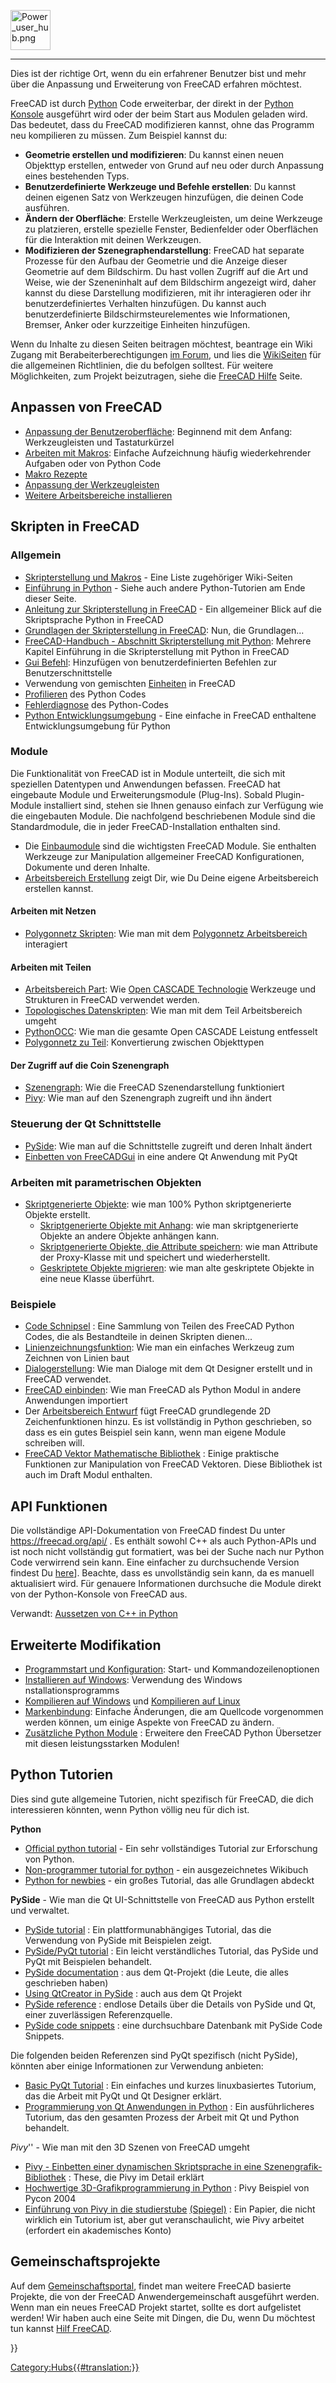 <languages/>
{{TOCright}}
[[Image:Power_user_hub.png|64px]]
----

Dies ist der richtige Ort, wenn du ein erfahrener Benutzer bist und mehr über die Anpassung und Erweiterung von FreeCAD erfahren möchtest.

FreeCAD ist durch [[Python/de|Python]] Code erweiterbar, der direkt in der [[Python_console/de|Python Konsole]] ausgeführt wird oder der beim Start aus Modulen geladen wird. Das bedeutet, dass du FreeCAD modifizieren kannst, ohne das Programm neu kompilieren zu müssen. Zum Beispiel kannst du:

* '''Geometrie erstellen und modifizieren''': Du kannst einen neuen Objekttyp erstellen, entweder von Grund auf neu oder durch Anpassung eines bestehenden Typs.
* '''Benutzerdefinierte Werkzeuge und Befehle erstellen''': Du kannst  deinen eigenen Satz von Werkzeugen hinzufügen, die deinen Code ausführen.
* '''Ändern der Oberfläche''': Erstelle Werkzeugleisten, um deine Werkzeuge zu platzieren, erstelle spezielle Fenster, Bedienfelder oder Oberflächen für die Interaktion mit deinen Werkzeugen.
*'''Modifizieren der Szenegraphendarstellung''': FreeCAD hat separate Prozesse für den Aufbau der Geometrie und die Anzeige dieser Geometrie auf dem Bildschirm. Du hast vollen Zugriff auf die Art und Weise, wie der Szeneninhalt auf dem Bildschirm angezeigt wird, daher kannst du diese Darstellung modifizieren, mit ihr interagieren oder ihr benutzerdefiniertes Verhalten hinzufügen. Du kannst auch benutzerdefinierte Bildschirmsteurelementes wie Informationen, Bremser, Anker oder kurzzeitige Einheiten hinzufügen.

Wenn du Inhalte zu diesen Seiten beitragen möchtest, beantrage ein Wiki Zugang mit Berabeiterberechtigungen [https://forum.freecad.org/viewtopic.php?f=21&t=6830 im Forum], und lies die [[WikiPages/de|WikiSeiten]] für die allgemeinen Richtlinien, die du befolgen solltest. Für weitere Möglichkeiten, zum Projekt beizutragen, siehe die [[Help_FreeCAD/de|FreeCAD Hilfe]] Seite.

<span id="Customizing_FreeCAD"></span>
== Anpassen von FreeCAD ==

* [[Interface Customization/de|Anpassung der Benutzeroberfläche]]: Beginnend mit dem Anfang: Werkzeugleisten und Tastaturkürzel
* [[Macros/de|Arbeiten mit Makros]]: Einfache Aufzeichnung häufig wiederkehrender Aufgaben oder von Python Code
* [[Macros_recipes/de|Makro Rezepte]]
* [[Customize_Toolbars/de|Anpassung der Werkzeugleisten]]
* [[Installing_more_workbenches/de|Weitere Arbeitsbereiche installieren]]

<span id="Scripting_in_FreeCAD"></span>
== Skripten in FreeCAD ==

<span id="General"></span>
===Allgemein===

* [[Scripting_and_macros/de|Skripterstellung und Makros]] - Eine Liste zugehöriger Wiki-Seiten
* [[Introduction_to_Python/de|Einführung in Python]] - Siehe auch andere Python-Tutorien am Ende dieser Seite.
* [[Python_scripting_tutorial/de|Anleitung zur Skripterstellung in FreeCAD]] - Ein allgemeiner Blick auf die Skriptsprache Python in FreeCAD
* [[FreeCAD_Scripting_Basics/de|Grundlagen der Skripterstellung in FreeCAD]]: Nun, die Grundlagen...
* [[Manual:A_gentle_introduction/de|FreeCAD-Handbuch - Abschnitt Skripterstellung mit Python]]: Mehrere Kapitel Einführung in die Skripterstellung mit Python in FreeCAD
* [[Gui_Command/de|Gui Befehl]]: Hinzufügen von benutzerdefinierten Befehlen zur Benutzerschnittstelle
* Verwendung von gemischten [[Units/de|Einheiten]] in FreeCAD
* [[Profiling/de|Profilieren]] des Python Codes
* [[Debugging/de#Python Fehlerdiagnose|Fehlerdiagnose]] des Python-Codes
*[[Python_Development_Environment/de|Python Entwicklungsumgebung]] - Eine einfache in FreeCAD enthaltene Entwicklungsumgebung für Python

<span id="Modules"></span>
=== Module ===

Die Funktionalität von FreeCAD ist in Module unterteilt, die sich mit speziellen Datentypen und Anwendungen befassen. FreeCAD hat eingebaute Module und Erweiterungsmodule (Plug-Ins). Sobald Plugin-Module installiert sind, stehen sie Ihnen genauso einfach zur Verfügung wie die eingebauten Module. Die nachfolgend beschriebenen Module sind die Standardmodule, die in jeder FreeCAD-Installation enthalten sind.

* Die [[Builtin modules/de|Einbaumodule]] sind die wichtigsten FreeCAD Module. Sie enthalten Werkzeuge zur Manipulation allgemeiner FreeCAD Konfigurationen, Dokumente und deren Inhalte.
* [[Workbench creation/de|Arbeitsbereich Erstellung]] zeigt Dir, wie Du Deine eigene Arbeitsbereich erstellen kannst.

<span id="Working_with_Meshes"></span>
====Arbeiten mit Netzen====

* [[Mesh Scripting/de|Polygonnetz Skripten]]: Wie man mit dem [[Mesh Workbench/de|Polygonnetz Arbeitsbereich]] interagiert

<span id="Working_with_Parts"></span>
====Arbeiten mit Teilen====

<div class="mw-translate-fuzzy">
* [[Part_Workbench/de|Arbeitsbereich Part]]: Wie [http://en.wikipedia.org/wiki/Open_CASCADE Open CASCADE Technologie] Werkzeuge und Strukturen in FreeCAD verwendet werden.
* [[Topological data scripting/de|Topologisches Datenskripten]]: Wie man mit dem Teil Arbeitsbereich umgeht
* [[PythonOCC/de|PythonOCC]]: Wie man die gesamte Open CASCADE Leistung entfesselt
* [[Mesh to Part/de|Polygonnetz zu Teil]]: Konvertierung zwischen Objekttypen
</div>

<span id="Accessing_the_Coin_scenegraph"></span>
====Der Zugriff auf die Coin Szenengraph====

* [[Scenegraph/de|Szenengraph]]: Wie die FreeCAD Szenendarstellung funktioniert
* [[Pivy/de|Pivy]]: Wie man auf den Szenengraph zugreift und ihn ändert

<span id="Controlling_the_Qt_interface"></span>
===Steuerung der Qt Schnittstelle===

* [[PySide/de|PySide]]: Wie man auf die Schnittstelle zugreift und deren Inhalt ändert
* [[Embedding FreeCADGui/de|Einbetten von FreeCADGui]] in eine andere Qt Anwendung mit PyQt

<span id="Working_with_parametric_objects"></span>
===Arbeiten mit parametrischen Objekten===

* [[Scripted_objects/de|Skriptgenerierte Objekte]]: wie man 100% Python skriptgenerierte Objekte erstellt.
** [[Scripted_objects_with_attachment/de|Skriptgenerierte Objekte mit Anhang]]: wie man skriptgenerierte Objekte an andere Objekte anhängen kann.
** [[Scripted_objects_saving_attributes/de|Skriptgenerierte Objekte, die Attribute speichern]]: wie man Attribute der Proxy-Klasse mit {{incode|dumps}} und {{incode|loads}} speichert und wiederherstellt.
** [[Scripted_objects_migration/de|Geskriptete Objekte migrieren]]: wie man alte geskriptete Objekte in eine neue Klasse überführt.

<span id="Examples"></span>
===Beispiele===

* [[Code snippets/de|Code Schnipsel]] : Eine Sammlung von Teilen des FreeCAD Python Codes, die als Bestandteile in deinen Skripten dienen...
* [[Line drawing function/de|Linienzeichnungsfunktion]]: Wie man ein einfaches Werkzeug zum Zeichnen von Linien baut
* [[Dialog creation/de|Dialogerstellung]]: Wie man Dialoge mit dem Qt Designer erstellt und in FreeCAD verwendet.
* [[Embedding FreeCAD/de|FreeCAD einbinden]]:  Wie man FreeCAD als Python Modul in andere Anwendungen importiert
* Der [[Draft_Workbench/de|Arbeitsbereich Entwurf]] fügt FreeCAD grundlegende 2D Zeichenfunktionen hinzu. Es ist vollständig in Python geschrieben, so dass es ein gutes Beispiel sein kann, wenn man eigene Module schreiben will.
* [[FreeCAD vector math library/de|FreeCAD Vektor Mathematische Bibliothek]] : Einige praktische Funktionen zur Manipulation von FreeCAD Vektoren. Diese Bibliothek ist auch im Draft Modul enthalten.

<span id="API_Functions"></span>
== API Funktionen ==

Die vollständige API-Dokumentation von FreeCAD findest Du unter https://freecad.org/api/ . Es enthält sowohl C++ als auch Python-APIs und ist noch nicht vollständig gut formatiert, was bei der Suche nach nur Python Code verwirrend sein kann. Eine einfacher zu durchsuchende Version findest Du [[[:Category:API|here]]]. Beachte, dass es unvollständig sein kann, da es manuell aktualisiert wird. Für genauere Informationen durchsuche die Module direkt von der Python-Konsole von FreeCAD aus.

Verwandt: [[Exposing_C%2B%2B_to_Python/de|Aussetzen von C++ in Python
]]

<span id="Advanced_modification"></span>
== Erweiterte Modifikation ==

* [[Start_up_and_Configuration/de|Programmstart und Konfiguration]]: Start- und Kommandozeilenoptionen
* [[Install_on_Windows/de|Installieren auf Windows]]: Verwendung des Windows nstallationsprogramms
* [[Compile_on_Windows/de|Kompilieren auf Windows]] und [[Compile_on_Linux/Unix/de|Kompilieren auf Linux]]
* [[Branding/de|Markenbindung]]: Einfache Änderungen, die am Quellcode vorgenommen werden können, um einige Aspekte von FreeCAD zu ändern.
* [[Extra_python_modules/de|Zusätzliche Python Module]] : Erweitere den FreeCAD Python Übersetzer mit diesen leistungsstarken Modulen!

<span id="Python_tutorials"></span>
== Python Tutorien ==

Dies sind gute allgemeine Tutorien, nicht spezifisch für FreeCAD, die dich interessieren könnten, wenn Python völlig neu für dich ist.

'''Python'''
* [https://docs.python.org/3/tutorial/index.html Official python tutorial] - Ein sehr vollständiges Tutorial zur Erforschung von Python.
* [https://en.wikibooks.org/wiki/Non-Programmer%27s_Tutorial_for_Python_3 Non-programmer tutorial for python] - ein ausgezeichnetes Wikibuch
* [http://npt.cc.rsu.ru/user/wanderer/ODP/Python_for_Newbies.htm Python for newbies] - ein großes Tutorial, das alle Grundlagen abdeckt

'''PySide''' - Wie man die Qt UI-Schnittstelle von FreeCAD aus Python erstellt und verwaltet.
* [http://zetcode.com/gui/pysidetutorial/ PySide tutorial] : Ein plattformunabhängiges Tutorial, das die Verwendung von PySide mit Beispielen zeigt.
* [http://www.pythoncentral.io/series/python-pyside-pyqt-tutorial/ PySide/PyQt tutorial] : Ein leicht verständliches Tutorial, das PySide und PyQt mit Beispielen behandelt.
* [http://qt-project.org/wiki/PySideDocumentation PySide documentation] : aus dem Qt-Projekt (die Leute, die alles geschrieben haben)
* [http://qt-project.org/wiki/QtCreator_and_PySide Using QtCreator in PySide] : auch aus dem Qt Projekt
* [http://srinikom.github.io/pyside-docs/index.html PySide reference] : endlose Details über die Details von PySide und Qt, einer zuverlässigen Referenzquelle.
* [http://nullege.com/codes/search?cq=PySide PySide code snippets] : eine durchsuchbare Datenbank mit PySide Code Snippets.

Die folgenden beiden Referenzen sind PyQt spezifisch (nicht PySide), könnten aber einige Informationen zur Verwendung anbieten:
* [http://www.cs.usfca.edu/~afedosov/qttut/ Basic PyQt Tutorial] : Ein einfaches und kurzes linuxbasiertes Tutorium, das die Arbeit mit PyQt und Qt Designer erklärt.
* [http://vizzzion.org/?id=pyqt Programmierung von Qt Anwendungen in Python] : Ein ausführlicheres Tutorium, das den gesamten Prozess der Arbeit mit Qt und Python behandelt.

''Pivy'''' - Wie man mit den 3D Szenen von FreeCAD umgeht
* [http://citeseerx.ist.psu.edu/viewdoc/download?doi=10.1.1.108.947&rep=rep1&type=pdf Pivy - Einbetten einer dynamischen Skriptsprache in eine Szenengrafik-Bibliothek] : These, die Pivy im Detail erklärt
* [http://ftp.ntua.gr/mirror/python/pycon/dc2004/papers/47/ Hochwertige 3D-Grafikprogrammierung in Python] : Pivy Beispiel von Pycon 2004
* [https://www.semanticscholar.org/paper/Integrating-Pivy-into-Studierstube-4.2-Gruber/08c9a89c8326c87f81c2d83428029fbfb6c2ae64 Einführung von Pivy in die studierstube] [https://www.researchgate.net/publication/228737136_Integrating_Pivy_into_Studierstube_42 (Spiegel)] : Ein Papier, die nicht wirklich ein Tutorium ist, aber gut veranschaulicht, wie Pivy arbeitet (erfordert ein akademisches Konto)

<span id="Community_projects"></span>
== Gemeinschaftsprojekte == 

Auf dem [[FreeCAD Community Portal/de|Gemeinschaftsportal]], findet man weitere FreeCAD basierte Projekte, die von der FreeCAD Anwendergemeinschaft ausgeführt werden. Wenn man ein neues FreeCAD Projekt startet, sollte es dort aufgelistet werden! Wir haben auch eine Seite mit Dingen, die Du, wenn Du möchtest tun kannst  [[Help FreeCAD/de|Hilf FreeCAD]].


{{Powerdocnavi{{#translation:}}}}
[[Category:Hubs{{#translation:}}]]